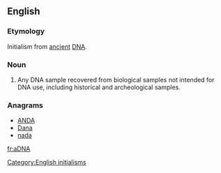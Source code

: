 ==English==

===Etymology===
Initialism from [[ancient]] [[DNA]].

===Noun===
{{en-noun}}
{{wikipedia|ancient DNA}}
# {{context|genetics|lang=en}} Any DNA sample recovered from biological samples not intended for DNA use, including historical and archeological samples.

===Anagrams===
* [[ANDA#English|ANDA]]
* [[Dana#English|Dana]]
* [[nada#English|nada]]

[[Category:English initialisms]]

[[fr:aDNA]]